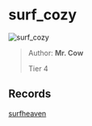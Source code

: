 
# surf_cozy

![surf_cozy](https://raw.githubusercontent.com/Sayt123/SurfMapPics/Maps-and-bonuses/csgo/surf_cozy.jpg)

> Author: **Mr. Cow**
>
> Tier 4

## Records

[surfheaven](https://surfheaven.eu/map/surf_cozy)
